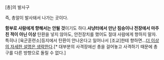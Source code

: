 [총]의 발사구

즉, 총알이 발사돼서 나가는 곳이다.


'''함부로 사람에게 향해서는 안될 것'''이기도 하다.'''사냥터에서 만난 짐승이나 전장에서 마주친 적이 아닌 이상''' 탄환을 넣지 않아도, 안전장치를 했어도 절대 사람에게 향하지 말자. 특히나 [육군훈련소]등지에서 탄환이 안나온다고 일어나서 [조교]한테 향하면...[[더 이상의 자세한 설명은 생략한다]].[* 대부분의 사격장에선 총을 걸어놓고 사격하기 때문에 총구를 다른 방향으로 돌릴 수 없다.]
